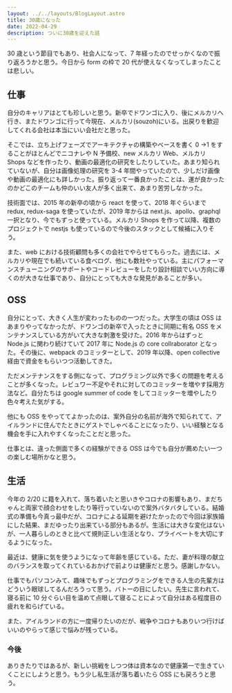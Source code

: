 ```yaml
---
layout: ../../layouts/BlogLayout.astro
title: 30歳になった
date: 2022-04-29
description: ついに30歳を迎えた話
---
```



30 歳という節目でもあり、社会人になって、7 年経ったのでせっかくなので振り返ろうかと思う。今日から form の枠で 20 代が使えなくなってしまったことは悲しい。

## 仕事

自分のキャリアはとても珍しいと思う。新卒でドワンゴに入り、後にメルカリへ行き、またドワンゴに行って今現在、メルカリ(souzoh)にいる。出戻りを歓迎してくれる会社は本当にいい会社だと思った。

そこでは、立ち上げフェーズでアーキテクチャの構築やベースを書く 0 ->1 をすることがほとんどでニコナレや N 予備校、new メルカリ Web、メルカリ Shops などを作ったり、動画の最適化の研究をしたりしていた。あまり知られていないが、自分は画像処理の研究を 3-4 年間やっていたので、少しだけ画像や動画の最適化にも詳しかった。振り返って一番良かったことは、運が良かったのかどこのチームも仲のいい友人が多く出来て、あまり苦労しなかった。

技術面では、2015 年の新卒の頃から react を使って、2018 年ぐらいまで redux, redux-saga を使っていたが、2019 年からは next.js、apollo、graphql 一択となり、今でもずっと使っている。メルカリ Shops を作って以降、複数のプロジェクトで nestjs も使っているので今後のスタックとして候補に入りそう。

また、web における技術顧問も多くの会社でやらせてもらった。過去には、メルカリや現在でも続いている食べログ、他にも数社やっている。主にパフォーマンスチューニングのサポートやコードレビューをしたり設計相談でいい方向に導くのが大きな仕事であり、自分にとっても大きな発見があることが多い。

## OSS

自分にとって、大きく人生が変わったものの一つだった。大学生の頃は OSS はあまりやってなかったが、ドワンゴの新卒で入ったときに同期に有名 OSS をメンテナンスしている方がいて大きな刺激を受けた。2016 年からはずっと Node.js に関わり続けていて 2017 年に Node.js の core collraborator となった。その後に、webpack のコミッターとして、2019 年以降、open collective 経由で資金をもらいつつ活動してきた。

ただメンテナンスをする側になって、プログラミング以外で多くの問題を考えることが多くなった。レビュワー不足やそれに対してのコミッターを増やす採用方法など。自分たちは google summer of code をしてコミッターを増やしたり色々考えた気がする。

<OG url="https://blog.hiroppy.me/entry/current-status-and-future-of-oss" />

他にも OSS をやっててよかったのは、案外自分の名前が海外で知られてて、アイルランドに住んでたときにゲストでしゃべることになったり、いい経験となる機会を手に入れやすくなったことだと思った。

<OG url="https://blog.hiroppy.me/entry/first-speech-abroad" />

仕事とは、違った側面で多くの経験ができる OSS は今でも自分が薦めたい一つの楽しむ場所かなと思う。

## 生活

今年の 2/20 に籍を入れて、落ち着いたと思いきやコロナの影響もあり、まだちゃんと両家で顔合わせをしたり等行っていないので案外バタバタしている。結婚式の準備も今真っ最中だが、コロナによる延期を避けたかったので今回は家族婚にした結果、まだゆったり出来ている部分もあるが。生活には大きな変化はないが、一人暮らしのときと比べて規則正しい生活となり、プライベートを大切にするようになった。

最近は、健康に気を使うようになって年齢を感じている。ただ、妻が料理の献立のバランスを取ってくれているおかげで前よりは健康だと思う。感謝しかない。

<OG url="https://blog.hiroppy.me/entry/eye" />

仕事でもパソコンみて、趣味でもずっとプログラミングをできる人生の先輩方はどういう眼球してるんだろうって思う。バトーの目にしたい。先生に言われて、寝る前に 10 分ぐらい目を温めて点眼して寝ることによって自分はある程度目の疲れを和らげている。

また、アイルランドの方に一度帰りたいのだが、戦争やコロナもありいつ行けばいいのやらって感じで悩みが残っている。

### 今後

ありきたりではあるが、新しい挑戦をしつつ体は資本なので健康第一で生きていくことにしようと思う。もう少し私生活が落ち着いたら OSS にも戻ろうと思う。
